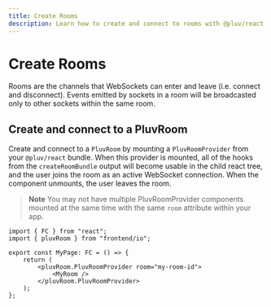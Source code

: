 ```yaml
---
title: Create Rooms
description: Learn how to create and connect to rooms with @pluv/react.
---
```


# Create Rooms

Rooms are the channels that WebSockets can enter and leave (i.e. connect and disconnect). Events emitted by sockets in a room will be broadcasted only to other sockets within the same room.

## Create and connect to a PluvRoom

Create and connect to a `PluvRoom` by mounting a `PluvRoomProvider` from your `@pluv/react` bundle. When this provider is mounted, all of the hooks from the `createRoomBundle` output will become usable in the child react tree, and the user joins the room as an active WebSocket connection. When the component unmounts, the user leaves the room.

> **Note**
> You may not have multiple PluvRoomProvider components mounted at the same time with the same `room` attribute within your app.

```tsx
import { FC } from "react";
import { pluvRoom } from "frontend/io";

export const MyPage: FC = () => {
    return (
        <pluvRoom.PluvRoomProvider room="my-room-id">
            <MyRoom />
        </pluvRoom.PluvRoomProvider>
    );
};
```
